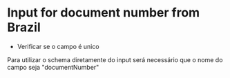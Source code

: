 # Input for document number from Brazil
- Verificar se o campo é unico


Para utilizar o schema diretamente do input será necessário que o nome do campo seja "documentNumber"
